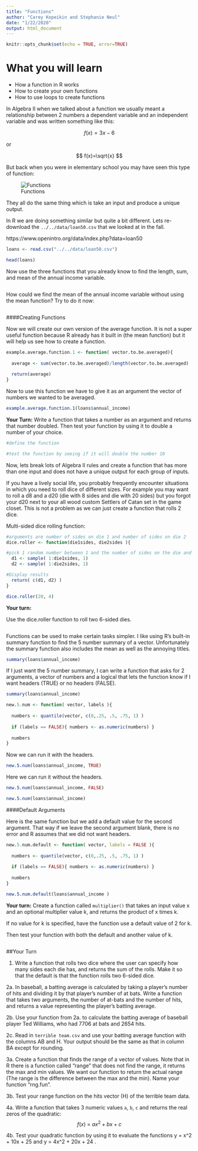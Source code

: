 ```yaml
---
title: "Functions"
author: "Carey Kopeikin and Stephanie Neul"
date: "1/22/2020"
output: html_document
---
```


```r
knitr::opts_chunk$set(echo = TRUE, error=TRUE)
```

# What you will learn

-   How a function in R works
-   How to create your own functions
-   How to use loops to create functions


In Algebra II when we talked about a function we usually meant a relationship between 2 numbers a dependent variable and an independent variable and was written something like this:

$$f(x) = 3x-6$$

or

$$ f(x)=\sqrt{x} $$


But back when you were in elementary school you may have seen this type of function:

![Functions](functions.png)

They all do the same thing which is take an input and produce a unique output.


In R we are doing something similar but quite a bit different. Lets re-download the ```../../data/loan50.csv``` that we looked at in the fall.

https://www.openintro.org/data/index.php?data=loan50

```r
loans <- read.csv("../../data/loan50.csv")
```

```r
head(loans)
```


Now use the three functions that you already know to find the length, sum, and mean of the annual income variable.

```r

```

How could we find the mean of the annual income variable without using the mean function? 
Try to do it now:
```r

```

####Creating Functions

Now we will create our own version of the average function. It is not a super useful function because R already has it built in (the mean function) but it will help us see how to create a function.

```r
example.average.function.1 <- function( vector.to.be.averaged){
  
  average <- sum(vector.to.be.averaged)/length(vector.to.be.averaged)
  
  return(average)
}
```

Now to use this function we have to give it as an argument the vector of numbers we wanted to be averaged.

```r
example.average.function.1(loans$annual_income)
```




**Your Turn:**
Write a function that takes a number as an argument and returns that number doubled. Then test your function by using it to double a number of your choice.

```r
#define the function


```

```r
#test the function by seeing if it will double the number 10

```


Now, lets break lots of Algebra II rules and create a function that has more than one input and does not have a unique output for each group of inputs. 

If you have a lively social life, you probably frequently encounter situations in which you need to roll dice of different sizes. For example you may want to roll a d8 and a d20 (die with 8 sides and die with 20 sides) but you forgot your d20 next to your all wood custom Settlers of Catan set in the game closet. This is not a problem as we can just create a function that rolls 2 dice.

Multi-sided dice rolling function:
```r
#arguments are number of sides on die 1 and number of sides on die 2
dice.roller <- function(die1sides, die2sides ){ 

#pick 1 random number between 1 and the number of sides on the die and store it, once for each die
  d1 <- sample( 1:die1sides, 1)
  d2 <- sample( 1:die2sides, 1)

#Display results  
  return( c(d1, d2) )
}
```

```r
dice.roller(20, 4)
```
**Your turn:**

Use the dice.roller function to roll two 6-sided dies.

```r

```

Functions can be used to make certain tasks simpler. I like using R's built-in summary function to find the 5 number summary of a vector. Unfortunately the summary function also includes the mean as well as the annoying titles. 

```r
summary(loans$annual_income)
```

If I just want the 5 number summary, I can write a function that asks for 2 arguments, a vector of numbers and a logical that lets the function know if I want headers (TRUE) or no headers (FALSE). 

```r
summary(loans$annual_income)
```


```r
new.5.num <- function( vector, labels ){
  
  numbers <- quantile(vector, c(0,.25, .5, .75, 1) )
  
  if (labels == FALSE){ numbers <- as.numeric(numbers) }
  
  numbers
}
```

Now we can run it with the headers.
```r
new.5.num(loans$annual_income, TRUE)
```

Here we can run it without the headers.
```r
new.5.num(loans$annual_income, FALSE)
```

```r
new.5.num(loans$annual_income)
```


####Default Arguments

Here is the same function but we add a default value for the second argument. That way if we leave the second argument blank, there is no error and R assumes that we did not want headers.
```r
new.5.num.default <- function( vector, labels = FALSE ){
  
  numbers <- quantile(vector, c(0,.25, .5, .75, 1) )
  
  if (labels == FALSE){ numbers <- as.numeric(numbers) }
  
  numbers
}
```

```r
new.5.num.default(loans$annual_income )
```

**Your turn:**
Create a function called `multiplier()` that takes an input value x and an optional multiplier value k, and returns the product of x times k.

If no value for k is specified, have the function  use a default value of 2 for k.

Then test your function with both the default and another value of k.

```r

```



##Your Turn

1. Write a function that rolls two dice where the user can specify how many sides each die has, and returns the sum of the rolls. Make it so that the default is that the function rolls two 6-sided dice.



2a. In baseball, a batting average is calculated by taking a player's number of hits and dividing it by that player's number of at bats. Write a function that takes two arguments, the number of at-bats and the number of hits, and returns a value representing the player's batting average.



2b. Use your function from 2a. to calculate the batting average of baseball player Ted Williams, who had 7706 at bats and 2654 hits.



2c. Read in ```terrible team.csv``` and use your batting average function with the columns AB and H. Your output should be the same as that in column BA except for rounding.



3a. Create a function that finds the range of a vector of values. Note that in R there is a function called "range" that does not find the range, it returns the max and min values. We want our function to return the actual range (The range is the difference between the max and the min). Name your function "rng.fun".




3b. Test your range function on the hits vector (H) of the terrible team data.





4a. Write a function that takes 3 numeric values `a`, `b`, `c` and returns the real zeros of the quadratic:
$$
f(x)\ =\ a x^2 + b x + c
$$


4b. Test your quadratic function by using it to evaluate the functions y = x^2 + 10x + 25 and y = 4x^2 + 20x + 24 .



